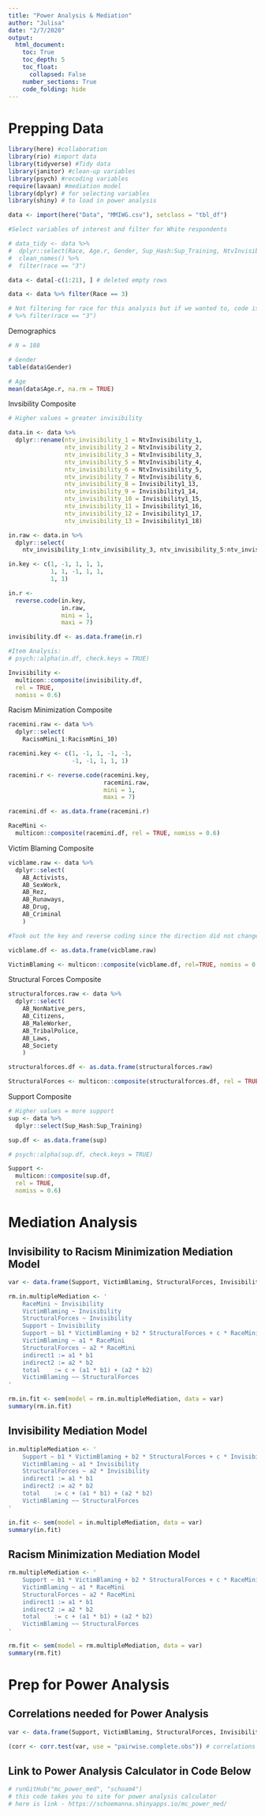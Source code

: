 ```yaml
---
title: "Power Analysis & Mediation"
author: "Julisa"
date: "2/7/2020"
output: 
  html_document:
    toc: True
    toc_depth: 5
    toc_float: 
      collapsed: False
    number_sections: True
    code_folding: hide
---
```


# Prepping Data 
```r

library(here) #collaboration
library(rio) #import data
library(tidyverse) #Tidy data
library(janitor) #clean-up variables
library(psych) #recoding variables
require(lavaan) #mediation model
library(dplyr) # for selecting variables
library(shiny) # to load in power analysis

data <- import(here("Data", "MMIWG.csv"), setclass = "tbl_df")

```


```r

#Select variables of interest and filter for White respondents

# data_tidy <- data %>%
#  dplyr::select(Race, Age.r, Gender, Sup_Hash:Sup_Training, NtvInvisibility_1:Invisibility1_18, IN_Violence, RacismMini_1:RacismMini_10, AB_Activists:AB_Laws) %>%
#  clean_names() %>%
#  filter(race == "3")

data <- data[-c(1:21), ] # deleted empty rows

data <- data %>% filter(Race == 3)

# Not filtering for race for this analysis but if we wanted to, code is below
# %>% filter(race == "3") 


```

Demographics
```r
# N = 188

# Gender
table(data$Gender)

# Age
mean(data$Age.r, na.rm = TRUE)

```

Invsibility Composite
```r
# Higher values = greater invisibility

data.in <- data %>%
  dplyr::rename(ntv_invisibility_1 = NtvInvisibility_1,
                ntv_invisibility_2 = NtvInvisibility_2,
                ntv_invisibility_3 = NtvInvisibility_3,
                ntv_invisibility_5 = NtvInvisibility_4,
                ntv_invisibility_6 = NtvInvisibility_5,
                ntv_invisibility_7 = NtvInvisibility_6,
                ntv_invisibility_8 = Invisibility1_13,
                ntv_invisibility_9 = Invisibility1_14,
                ntv_invisibility_10 = Invisibility1_15,
                ntv_invisibility_11 = Invisibility1_16,
                ntv_invisibility_12 = Invisibility1_17,
                ntv_invisibility_13 = Invisibility1_18)

in.raw <- data.in %>%
  dplyr::select(
    ntv_invisibility_1:ntv_invisibility_3, ntv_invisibility_5:ntv_invisibility_13)

in.key <- c(1, -1, 1, 1, 1, 
            1, 1, -1, 1, 1, 
            1, 1)

in.r <-
  reverse.code(in.key,
               in.raw,
               mini = 1,
               maxi = 7)

invisibility.df <- as.data.frame(in.r)

#Item Analysis:
# psych::alpha(in.df, check.keys = TRUE)

Invisibility <-
  multicon::composite(invisibility.df,
  rel = TRUE,
  nomiss = 0.6)
```

Racism Minimization Composite
```r
racemini.raw <- data %>%
  dplyr::select(
    RacismMini_1:RacismMini_10)

racemini.key <- c(1, -1, 1, -1, -1,
                  -1, -1, 1, 1, 1)

racemini.r <- reverse.code(racemini.key,
                           racemini.raw,
                           mini = 1,
                           maxi = 7)

racemini.df <- as.data.frame(racemini.r)

RaceMini <-
  multicon::composite(racemini.df, rel = TRUE, nomiss = 0.6)

```

Victim Blaming Composite
```r
vicblame.raw <- data %>%
  dplyr::select(
    AB_Activists,
    AB_SexWork,
    AB_Rez,
    AB_Runaways,
    AB_Drug,
    AB_Criminal
    )

#Took out the key and reverse coding since the direction did not change for any of these values. 

vicblame.df <- as.data.frame(vicblame.raw)

VictimBlaming <- multicon::composite(vicblame.df, rel=TRUE, nomiss = 0.6)
```

Structural Forces Composite
```r
structuralforces.raw <- data %>%
  dplyr::select(
    AB_NonNative_pers,
    AB_Citizens,
    AB_MaleWorker,
    AB_TribalPolice,
    AB_Laws,
    AB_Society
    )

structuralforces.df <- as.data.frame(structuralforces.raw)

StructuralForces <- multicon::composite(structuralforces.df, rel = TRUE, nomiss=0.6)

```

Support Composite
```r
# Higher values = more support
sup <- data %>%
  dplyr::select(Sup_Hash:Sup_Training)

sup.df <- as.data.frame(sup)

# psych::alpha(sup.df, check.keys = TRUE)

Support <-
  multicon::composite(sup.df,
  rel = TRUE,
  nomiss = 0.6)
```

# Mediation Analysis

## Invisibility to Racism Minimization Mediation Model
```r
var <- data.frame(Support, VictimBlaming, StructuralForces, Invisibility, RaceMini)

rm.in.multipleMediation <- '
    RaceMini ~ Invisibility
    VictimBlaming ~ Invisibility
    StructuralForces ~ Invisibility
    Support ~ Invisibility
    Support ~ b1 * VictimBlaming + b2 * StructuralForces + c * RaceMini
    VictimBlaming ~ a1 * RaceMini
    StructuralForces ~ a2 * RaceMini
    indirect1 := a1 * b1
    indirect2 := a2 * b2
    total    := c + (a1 * b1) + (a2 * b2)
    VictimBlaming ~~ StructuralForces 
'

rm.in.fit <- sem(model = rm.in.multipleMediation, data = var)
summary(rm.in.fit) 
```

## Invisibility Mediation Model 
```r

in.multipleMediation <- '
    Support ~ b1 * VictimBlaming + b2 * StructuralForces + c * Invisibility
    VictimBlaming ~ a1 * Invisibility
    StructuralForces ~ a2 * Invisibility
    indirect1 := a1 * b1
    indirect2 := a2 * b2
    total    := c + (a1 * b1) + (a2 * b2)
    VictimBlaming ~~ StructuralForces 
'

in.fit <- sem(model = in.multipleMediation, data = var)
summary(in.fit)    

```

## Racism Minimization Mediation Model
```r

rm.multipleMediation <- '
    Support ~ b1 * VictimBlaming + b2 * StructuralForces + c * RaceMini
    VictimBlaming ~ a1 * RaceMini
    StructuralForces ~ a2 * RaceMini
    indirect1 := a1 * b1
    indirect2 := a2 * b2
    total    := c + (a1 * b1) + (a2 * b2)
    VictimBlaming ~~ StructuralForces 
'

rm.fit <- sem(model = rm.multipleMediation, data = var)
summary(rm.fit)    

```

# Prep for Power Analysis 

## Correlations needed for Power Analysis
```r
var <- data.frame(Support, VictimBlaming, StructuralForces, Invisibility, RaceMini)

(corr <- corr.test(var, use = "pairwise.complete.obs")) # correlations for power analysis
```

## Link to Power Analysis Calculator in Code Below
```r
# runGitHub("mc_power_med", "schoam4") 
# this code takes you to site for power analysis calculator
# here is link - https://schoemanna.shinyapps.io/mc_power_med/
```
